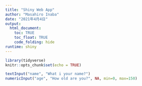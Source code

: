 ---
title: "Shiny Web App"
author: "Masahiro Inaba"
date: "2021年4月4日"
output:
  html_document:
    toc: TRUE
    toc_float: TRUE
    code_folding: hide
runtime: shiny
---

```{r setup, include=FALSE}
library(tidyverse)
knitr::opts_chunk$set(echo = TRUE)
```


```{r}
textInput("name", "What i your name?")
numericInput("age", "How old are you?", NA, min=0, max=150)

```